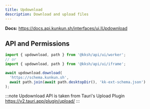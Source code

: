 ```yaml
---
title: Updownload
description: Download and upload files
---
```


**Docs:** https://docs.api.kunkun.sh/interfaces/ui.IUpdownload

## API and Permissions

```ts
import { updownload, path } from '@kksh/api/ui/worker';
// or
import { updownload, path } from '@kksh/api/ui/iframe';

await updownload.download(
  'https://schema.kunkun.sh',
  await path.join(await path.desktopDir(), 'kk-ext-schema.json')
);
```

:::note
Updownload API is taken from Tauri's Upload Plugin https://v2.tauri.app/plugin/upload/
:::
